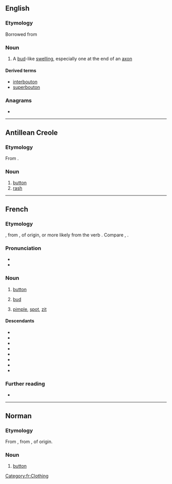 {{also|Bouton}}
==English==

===Etymology===
Borrowed from {{bor|en|fr|bouton}}

===Noun===
{{en-noun}}

# A [[bud]]-like [[swelling]], especially one at the end of an [[axon]]

====Derived terms====
* [[interbouton]]
* [[superbouton]]

===Anagrams===
* {{anagrams|en|a=bnootu|unboot}}

----

==Antillean Creole==

===Etymology===
From {{der|gcf|fr|bouton}}.

===Noun===
{{head|gcf|noun}}

# [[button]]
# [[rash]]

----

==French==

===Etymology===
{{der|fr|fro|boton}}, from {{der|fr|LL.|*bottōnem}}, of {{der|fr|gem}} origin, or more likely from the verb {{suffix|fr|bouter|on}}. Compare {{cog|it|bottone}}, {{cog|es|botón}}.

===Pronunciation===
* {{fr-IPA}}
* {{audio|fr|Fr-bouton.ogg|audio}}

===Noun===
{{fr-noun|m}}

# [[button]]
# {{lb|fr|botany}} [[bud]]
# [[pimple]], [[spot]], [[zit]]

====Descendants====
* {{desc|gcf|bouton}}
* {{desc|bg|бутон|bor=1}}
* {{desc|en|bouton|bor=1}}
* {{desc|km|ប៊ូតុង|bor=1}}
* {{desc|mg|bokotra|bor=1}}
* {{desc|ro|buton|bor=1}}
* {{desc|ru|бутон|bor=1}}
* {{desc|tr|buton|bor=1}}

===Further reading===
* {{R:TLFi}}

[[Category:fr:Clothing]]

----

==Norman==

===Etymology===
From {{der|nrf|fro|boton}}, from {{der|nrf|LL.|*bottōnem}}, of {{der|nrf|gem}} origin.

===Noun===
{{nrf-noun|m}}

# {{lb|nrf|Jersey}} [[button]]

{{topics|nrf|Clothing}}